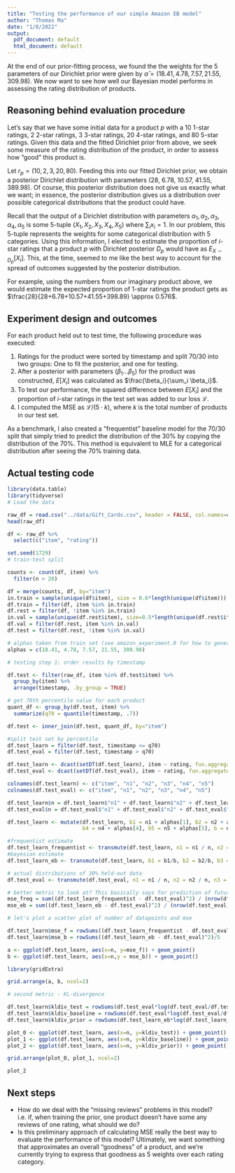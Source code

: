 ```yaml
---
title: "Testing the performance of our simple Amazon EB model"
author: "Thomas Ma"
date: "1/8/2022"
output:
  pdf_document: default
  html_document: default
---
```

At the end of our prior-fitting process, we found the the weights for the 5 parameters of our Dirichlet prior were given by $\hat{\alpha} = (18.41, 4.78, 7.57, 21.55, 309.98)$. We now want to see how well our Bayesian model performs in assessing the rating distribution of products.

## Reasoning behind evaluation procedure

Let's say that we have some initial data for a product $p$ with a 10 1-star ratings, 2 2-star ratings, 3 3-star ratings, 20 4-star ratings, and 80 5-star ratings. Given this data and the fitted Dirichlet prior from above, we seek some measure of the rating distribution of the product, in order to assess how "good" this product is. 

Let $r_p = (10, 2, 3, 20, 80)$. Feeding this into our fitted Dirichlet prior, we obtain a posterior Dirichlet distribution with parameters (28, 6.78, 10.57, 41.55, 389.98). Of course, this posterior distribution does not give us exactly what we want; in essence, the posterior distribution gives us a distribution over possible categorical distributions that the product could have. 

Recall that the output of a Dirichlet distribution with parameters $\alpha_1, \alpha_2, \alpha_3, \alpha_4, \alpha_5$ is some 5-tuple $(X_1,X_2,X_3,X_4,X_5)$ where $\sum_ix_i = 1$. In our problem, this 5-tuple represents the weights for some categorical distribution with 5 categories. Using this information, I elected to estimate the proportion of $i$-star ratings that a product $p$ with Dirichlet posterior $D_p$ would have as $E_{X \sim D_p}[X_i]$. This, at the time, seemed to me like the best way to account for the spread of outcomes suggested by the posterior distribution.

For example, using the numbers from our imaginary product above, we would estimate the expected proportion of 1-star ratings the product gets as $\frac{28}{28+6.78+10.57+41.55+398.89} \approx 0.576$.

## Experiment design and outcomes

For each product held out to test time, the following procedure was executed:

1. Ratings for the product were sorted by timestamp and split 70/30 into two groups: One to fit the posterior, and one for testing.
2. After a posterior with parameters $(\beta_1...\beta_5)$ for the product was constructed, $E[X_i]$ was calculated as $\frac{\beta_i}{\sum_i \beta_i}$.
3. To test our performance, the squared difference between $E[X_i]$ and the proportion of $i$-star ratings in the test set was added to our loss $\mathcal{L}$.
4. I computed the MSE as $\mathcal{L}/(5 \cdot k)$, where $k$ is the total number of products in our test set.

As a benchmark, I also created a "frequentist" baseline model for the 70/30 split that simply tried to predict the distribution of the 30% by copying the distribution of the 70%. This method is equivalent to MLE for a categorical distribution after seeing the 70% training data.

## Actual testing code

```r
library(data.table)
library(tidyverse)
# Load the data

raw_df = read.csv("../data/Gift_Cards.csv", header = FALSE, col.names=c("item", "user", "rating", "timestamp"))
head(raw_df)

df <- raw_df %>% 
  select(c("item", "rating"))

set.seed(1729)
# train-test split

counts <- count(df, item) %>%
  filter(n > 20)

df = merge(counts, df, by="item")
in.train = sample(unique(df$item), size = 0.6*length(unique(df$item)))
df.train = filter(df, item %in% in.train)
df.rest = filter(df, !item %in% in.train)
in.val = sample(unique(df.rest$item), size=0.5*length(unique(df.rest$item)))
df.val = filter(df.rest, item %in% in.val)
df.test = filter(df.rest, !item %in% in.val)

# alphas taken from train set (see amazon_experiment.R for how to generate this)
alphas = c(18.41, 4.78, 7.57, 21.55, 309.98)

# testing step 1: order results by timestamp

df.test <- filter(raw_df, item %in% df.test$item) %>%
  group_by(item) %>% 
  arrange(timestamp, .by_group = TRUE)

# get 70th percentile value for each product
quant_df <- group_by(df.test, item) %>%
  summarize(q70 = quantile(timestamp, .7))

df.test <- inner_join(df.test, quant_df, by="item")

#split test set by percentile
df.test_learn = filter(df.test, timestamp <= q70)
df.test_eval = filter(df.test, timestamp > q70)

df.test_learn <- dcast(setDT(df.test_learn), item ~ rating, fun.aggregate = length) %>% arrange(item)
df.test_eval <- dcast(setDT(df.test_eval), item ~ rating, fun.aggregate = length) %>% arrange(item)

colnames(df.test_learn) <- c("item", "n1", "n2", "n3", "n4", "n5")
colnames(df.test_eval) <- c("item", "n1", "n2", "n3", "n4", "n5")

df.test_learn$n = df.test_learn$"n1" + df.test_learn$"n2" + df.test_learn$"n3" + df.test_learn$"n4" + df.test_learn$"n5"
df.test_eval$n = df.test_eval$"n1" + df.test_eval$"n2" + df.test_eval$"n3" + df.test_eval$"n4" + df.test_eval$"n5"

df.test_learn <- mutate(df.test_learn, b1 = n1 + alphas[1], b2 = n2 + alphas[2], b3 = n3 + alphas[3], 
                        b4 = n4 + alphas[4], b5 = n5 + alphas[5], b = n + sum(alphas))

#frequentist estimate
df.test_learn_frequentist <- transmute(df.test_learn, n1 = n1 / n, n2 = n2 / n, n3 = n3 / n, n4 = n4 / n, n5 = n5 / n)
#bayesian estimate
df.test_learn_eb <- transmute(df.test_learn, b1 = b1/b, b2 = b2/b, b3 = b3/b, b4 = b4/b, b5 = b5/b)

# actual distributions of 30% held-out data
df.test_eval <- transmute(df.test_eval, n1 = n1 / n, n2 = n2 / n, n3 = n3 / n, n4 = n4 / n, n5 = n5 / n)

# better metric to look at? This basically says for prediction of future values, freq and eb are same
mse_freq = sum((df.test_learn_frequentist - df.test_eval)^2) / (nrow(df.test_eval)*ncol(df.test_eval))
mse_eb = sum((df.test_learn_eb - df.test_eval)^2) / (nrow(df.test_eval)*ncol(df.test_eval))

# let's plot a scatter plot of number of datapoints and mse

df.test_learn$mse_f = rowSums((df.test_learn_frequentist - df.test_eval)^2)/5
df.test_learn$mse_b = rowSums((df.test_learn_eb - df.test_eval)^2)/5

a <- ggplot(df.test_learn, aes(x=n, y=mse_f)) + geom_point()
b <- ggplot(df.test_learn, aes(x=n,y = mse_b)) + geom_point()

library(gridExtra)

grid.arrange(a, b, ncol=2)

# second metric - KL-divergence

df.test_learn$kldiv_test = rowSums(df.test_eval*log(df.test_eval/df.test_learn_eb), na.rm = TRUE)
df.test_learn$kldiv_baseline = rowSums(df.test_eval*log(df.test_eval/df.test_learn_frequentist), na.rm = TRUE)
df.test_learn$kldiv_prior = rowSums(df.test_learn_eb*log(df.test_learn_eb/((alphas)/sum(alphas))), na.rm=TRUE)

plot_0 <- ggplot(df.test_learn, aes(x=n, y=kldiv_test)) + geom_point()
plot_1 <- ggplot(df.test_learn, aes(x=n, y=kldiv_baseline)) + geom_point()
plot_2 <- ggplot(df.test_learn, aes(x=n, y=kldiv_prior)) + geom_point()

grid.arrange(plot_0, plot_1, ncol=2)

plot_2
```
## Next steps

- How do we deal with the "missing reviews" problems in this model? i.e. if, when training the prior, one product doesn't have some any reviews of one rating, what should we do?
- Is this preliminary approach of calculating MSE really the best way to evaluate the performance of this model? Ultimately, we want something that approximates an overall "goodness" of a product, and we're currently trying to express that goodness as 5 weights over each rating category.